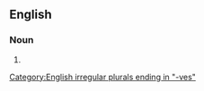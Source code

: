 ==English==

===Noun===
{{head|en|noun plural form}}

# {{plural of|hunting knife|lang=en}}

[[Category:English irregular plurals ending in "-ves"]]